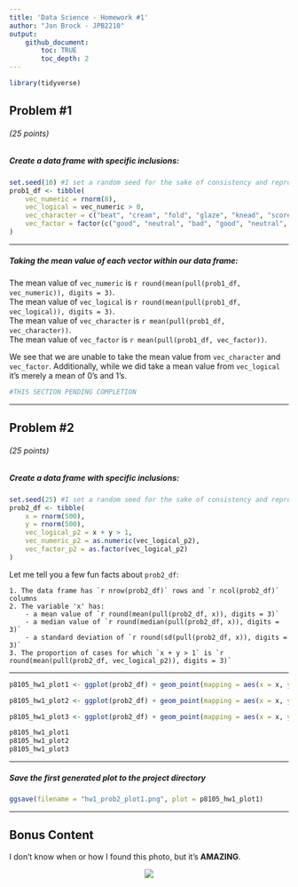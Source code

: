 ```yaml
---
title: 'Data Science - Homework #1'
author: "Jon Brock - JPB2210"
output: 
    github_document:
        toc: TRUE
        toc_depth: 2
---
```


```r
library(tidyverse)
```

## Problem #1
###### (*25 points*)
##### *Create a data frame with specific inclusions:*

```r
set.seed(10) #I set a random seed for the sake of consistency and reproducibility
prob1_df <- tibble(
    vec_numeric = rnorm(8),
    vec_logical = vec_numeric > 0,
    vec_character = c("beat", "cream", "fold", "glaze", "knead", "score", "whip", "whisk"),
    vec_factor = factor(c("good", "neutral", "bad", "good", "neutral", "bad", "good", "bad"))
)
```
***

##### *Taking the mean value of each vector within our data frame:*

The mean value of `vec_numeric` is `r round(mean(pull(prob1_df, vec_numeric)), digits = 3)`.  
The mean value of `vec_logical` is `r round(mean(pull(prob1_df, vec_logical)), digits = 3)`.  
The mean value of `vec_character` is `r mean(pull(prob1_df, vec_character))`.  
The mean value of `vec_factor` is `r mean(pull(prob1_df, vec_factor))`.  

We see that we are unable to take the mean value from `vec_character` and `vec_factor`. Additionally, while we did take a mean value from `vec_logical` it's merely a mean of 0's and 1's.

```r
#THIS SECTION PENDING COMPLETION
```
***

## Problem #2
###### (*25 points*)
##### *Create a data frame with specific inclusions:*

```r
set.seed(25) #I set a random seed for the sake of consistency and reproducibility
prob2_df <- tibble(
    x = rnorm(500),
    y = rnorm(500),
    vec_logical_p2 = x + y > 1,
    vec_numeric_p2 = as.numeric(vec_logical_p2),
    vec_factor_p2 = as.factor(vec_logical_p2)
)
```
Let me tell you a few fun facts about `prob2_df`:  

    1. The data frame has `r nrow(prob2_df)` rows and `r ncol(prob2_df)` columns  
    2. The variable 'x' has:  
        - a mean value of `r round(mean(pull(prob2_df, x)), digits = 3)`  
        - a median value of `r round(median(pull(prob2_df, x)), digits = 3)`  
        - a standard deviation of `r round(sd(pull(prob2_df, x)), digits = 3)`    
    3. The proportion of cases for which `x + y > 1` is `r round(mean(pull(prob2_df, vec_logical_p2)), digits = 3)`  

***

```r
p8105_hw1_plot1 <- ggplot(prob2_df) + geom_point(mapping = aes(x = x, y = y, color = vec_logical_p2))
```

```r
p8105_hw1_plot2 <- ggplot(prob2_df) + geom_point(mapping = aes(x = x, y = y, color = vec_numeric_p2))
```

```r
p8105_hw1_plot3 <- ggplot(prob2_df) + geom_point(mapping = aes(x = x, y = y, color = vec_factor_p2))
```

```r
p8105_hw1_plot1
p8105_hw1_plot2
p8105_hw1_plot3
```

***

##### *Save the first generated plot to the project directory*
```r
ggsave(filename = "hw1_prob2_plot1.png", plot = p8105_hw1_plot1)
```

***

## Bonus Content
I don't know when or how I found this photo, but it's **AMAZING**.  

<center> ![](cat_family_photo.jpg) </center>